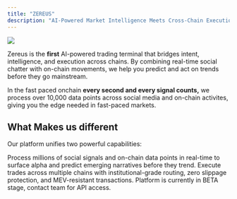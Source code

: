 ```yaml
---
title: "ZEREUS"
description: "AI-Powered Market Intelligence Meets Cross-Chain Execution"
---
```


![](/images/X2.png)

Zereus is the **first** AI-powered trading terminal that bridges intent, intelligence, and execution across chains. By combining real-time social chatter with on-chain movements, we help you predict and act on trends before they go mainstream.

In the fast paced onchain **every second and every signal counts,** we process over 10,000 data points across social media and on-chain activites, giving you the edge needed in fast-paced markets.

## What Makes us different

Our platform unifies two powerful capabilities:

<CardGroup cols={2}>
  <Card title="Market Intelligence (zAI)" icon="brain" color="#8A2BE2">
    Process millions of social signals and on-chain data points in real-time to surface alpha and predict emerging narratives before they trend.
  </Card>

  <Card title="Institutional Trade Desk" icon="bolt" color="#8A2BE2">
    Execute trades across multiple chains with institutional-grade routing, zero slippage protection, and MEV-resistant transactions.
  </Card>
</CardGroup>

<Card title="Get Started with Zereus" icon="rocket" color="#8A2BE2">
  Platform is currently in BETA stage, contact team for API access.&#x20;
</Card>